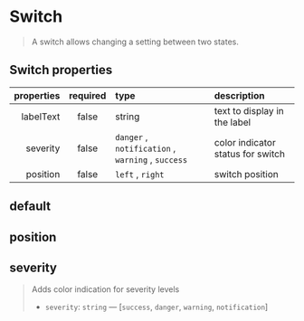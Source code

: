 
<Meta of={SwitchStories} />

# Switch

> A switch allows changing a setting between two states.

## Switch properties

| properties | required | type                                                                                          | description                       |
| ---------: | :------: | :-------------------------------------------------------------------------------------------- | :-------------------------------- |
|  labelText |  false   | string                                                                                        | text to display in the label      |
|   severity |  false   | <code>danger</code> , <code>notification</code> , <code>warning</code> , <code>success</code> | color indicator status for switch |
|   position |  false   | <code>left</code> , <code>right</code>                                                        | switch position                   |

## default

<Canvas />

## position

<Canvas />

## severity

> Adds color indication for severity levels
>
> *   `severity`: `string` — \[`success`, `danger`, `warning`, `notification`]

<Canvas />
